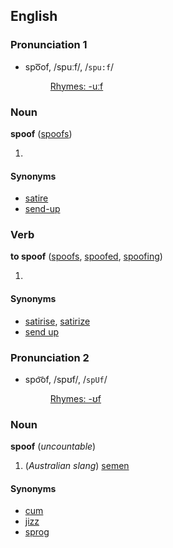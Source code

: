 ==English==
===Pronunciation 1===
*spo͞of, /spuːf/, /<tt>spu:f</tt>/
*:[[Rhymes:English:-uːf|Rhymes: -uːf]]

===Noun===
'''spoof''' ([[spoofs]])

# {{stub}}

====Synonyms====
*[[satire]]
*[[send-up]]<!-- also [[sendup]], [[send up]] ? -->

===Verb===
'''to spoof''' ([[spoofs]], [[spoofed]], [[spoofing]])

# {{stub}}

====Synonyms====
*[[satirise]], [[satirize]]
*[[send up]]<!-- also [[send-up]] ? -->

===Pronunciation 2===
*spo͝of, /spʊf/, /<tt>spUf</tt>/
*:[[Rhymes:English:-ʊf|Rhymes: -ʊf]]

===Noun===
'''spoof''' (''uncountable'')

# (''Australian slang'') [[semen]]

====Synonyms====
*[[cum]]
*[[jizz]]
*[[sprog]]